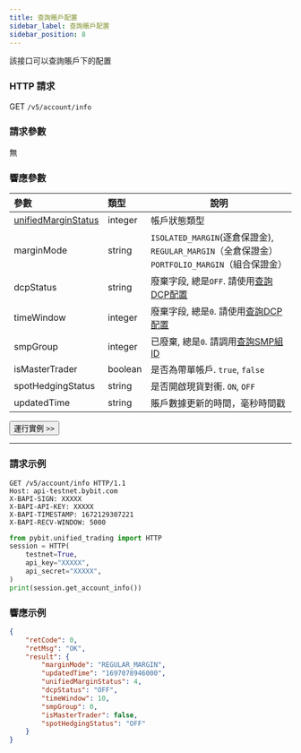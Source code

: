 ```yaml
---
title: 查詢賬戶配置
sidebar_label: 查詢賬戶配置
sidebar_position: 8
---
```

該接口可以查詢賬戶下的配置

### HTTP 請求
GET `/v5/account/info`

### 請求參數
無

### 響應參數
| 參數 | 類型 | 說明|
|:----- |:-----|----- |
|[unifiedMarginStatus](../enum#unifiedmarginstatus) |integer |帳戶狀態類型|
|marginMode |string |`ISOLATED_MARGIN`(逐倉保證金), `REGULAR_MARGIN`（全倉保證金） `PORTFOLIO_MARGIN`（組合保證金）|
|dcpStatus |string |廢棄字段, 總是`OFF`. 請使用[查詢DCP配置](dcp-info#)|
|timeWindow |integer |廢棄字段, 總是`0`. 請使用[查詢DCP配置](dcp-info#)|
|smpGroup |integer |已廢棄, 總是`0`. 請調用[查詢SMP組ID](smp-group#) |
|isMasterTrader |boolean |是否為帶單帳戶. `true`, `false` |
|spotHedgingStatus |string |是否開啟現貨對衝. `ON`, `OFF` |
|updatedTime |string |賬戶數據更新的時間，毫秒時間戳|

<a href="/api-explorer/v5/account/account-info"><Button>運行實例 >></Button></a>

---

### 請求示例

<Tabs groupId="programming-languages">
<TabItem value="http" label="HTTP">

```http
GET /v5/account/info HTTP/1.1
Host: api-testnet.bybit.com
X-BAPI-SIGN: XXXXX
X-BAPI-API-KEY: XXXXX
X-BAPI-TIMESTAMP: 1672129307221
X-BAPI-RECV-WINDOW: 5000
```

</TabItem>
<TabItem value="python" label="Python">

```python
from pybit.unified_trading import HTTP
session = HTTP(
    testnet=True,
    api_key="XXXXX",
    api_secret="XXXXX",
)
print(session.get_account_info())
```

</TabItem>
</Tabs>

### 響應示例

```json
{
    "retCode": 0,
    "retMsg": "OK",
    "result": {
        "marginMode": "REGULAR_MARGIN",
        "updatedTime": "1697078946000",
        "unifiedMarginStatus": 4,
        "dcpStatus": "OFF",
        "timeWindow": 10,
        "smpGroup": 0,
        "isMasterTrader": false,
        "spotHedgingStatus": "OFF"
    }
}
```
